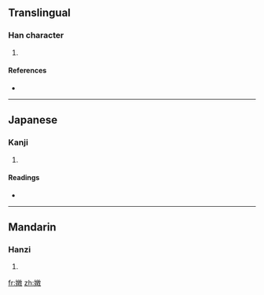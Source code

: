 ==Translingual==

===Han character===
{{Han char|rn=38|rad=女|as=12|sn=15|four=|canj=女山土大 (VUGK)}}

# {{defn|Han|sort=女12}}

====References====
* {{Han ref|kx=0271.330|dkj=06742|dj=0539.250|hdz=21080.170|uh=5B0D|ud=23309}}

----

==Japanese==

===Kanji===
{{ja-kanji|grade=|rs=女12}}

# {{defn|Japanese|sort=女12}}

====Readings====
* {{ja-readings|on=[[び]] (bi)|kun=}}

----

==Mandarin==

===Hanzi===
{{cmn-hanzi|pin=[[měi]] ([[mei3]])|wg=mei<sup>3</sup>}}

# {{defn|Mandarin|sort=女12}}

[[fr:嬍]]
[[zh:嬍]]